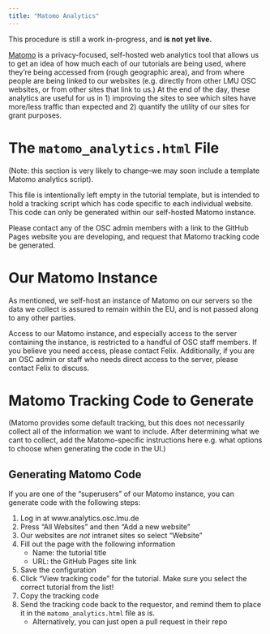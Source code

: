 ```yaml
---
title: "Matomo Analytics"
---
```


::: {.callout-warning}

This procedure is still a work in-progress, and **is not yet live.**

:::

[Matomo](https://matomo.org/) is a privacy-focused, self-hosted web analytics tool that allows us to get an idea of how much each of our tutorials are being used, where they're being accessed from (rough geographic area), and from where people are being linked to our websites (e.g. directly from other LMU OSC websites, or from other sites that link to us.) 
At the end of the day, these analytics are useful for us in 1) improving the sites to see which sites have more/less traffic than expected and 2) quantify the utility of our sites for grant purposes.

# The `matomo_analytics.html` File

(Note: this section is very likely to change--we may soon include a template Matomo analytics script).

This file is intentionally left empty in the tutorial template, but is intended to hold a tracking script which has code specific to each individual website. This code can only be generated within our self-hosted Matomo instance.

Please contact any of the OSC admin members with a link to the GitHub Pages website you are developing, and request that Matomo tracking code be generated. 


# Our Matomo Instance

As mentioned, we self-host an instance of Matomo on our servers so the data we collect is assured to remain within the EU, and is not passed along to any other parties.

Access to our Matomo instance, and especially access to the server containing the instance, is restricted to a handful of OSC staff members. If you believe you need access, please contact Felix. Additionally, if you are an OSC admin or staff who needs direct access to the server, please contact Felix to discuss.

# Matomo Tracking Code to Generate

(Matomo provides some default tracking, but this does not necessarily collect all of the information we want to include. After determining what we cant to collect, add the Matomo-specific instructions here e.g. what options to choose when generating the code in the UI.)

## Generating Matomo Code

If you are one of the "superusers" of our Matomo instance, you can generate code with the following steps:

1. Log in at www.analytics.osc.lmu.de
2. Press "All Websites" and then "Add a new website"
3. Our websites are *not* intranet sites so select "Website"
4. Fill out the page with the following information
    - Name: the tutorial title
    - URL: the GitHub Pages site link
5. Save the configuration
6. Click "View tracking code" for the tutorial. Make sure you select the correct tutorial from the list!
<!-- 7. Under the "JavaScript Tracking Code" section, press the "Show advanced options" dropdown. -->
<!--     - Select "Disable all tracking cookies" -->
7. Copy the tracking code
8. Send the tracking code back to the requestor, and remind them to place it in the `matomo_analytics.html` file as is.
    - Alternatively, you can just open a pull request in their repo


